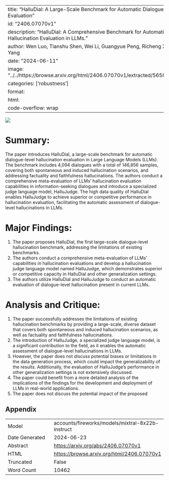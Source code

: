 
---
title: "HalluDial: A Large-Scale Benchmark for Automatic Dialogue-Level Hallucination Evaluation"
id: "2406.07070v1"
description: "HalluDial: A Comprehensive Benchmark for Automatic Dialogue-Level Hallucination Evaluation in LLMs."
author: Wen Luo, Tianshu Shen, Wei Li, Guangyue Peng, Richeng Xuan, Houfeng Wang, Xi Yang
date: "2024-06-11"
image: "../../https://browse.arxiv.org/html/2406.07070v1/extracted/5658624/img/hallu_intro.png"
categories: ['robustness']
format:
  html:
    code-overflow: wrap
---

![](../../https://browse.arxiv.org/html/2406.07070v1/extracted/5658624/img/hallu_intro.png)

# Summary:

The paper introduces HalluDial, a large-scale benchmark for automatic dialogue-level hallucination evaluation in Large Language Models (LLMs). The benchmark includes 4,094 dialogues with a total of 146,856 samples, covering both spontaneous and induced hallucination scenarios, and addressing factuality and faithfulness hallucinations. The authors conduct a comprehensive meta-evaluation of LLMs' hallucination evaluation capabilities in information-seeking dialogues and introduce a specialized judge language model, HalluJudge. The high data quality of HalluDial enables HalluJudge to achieve superior or competitive performance in hallucination evaluation, facilitating the automatic assessment of dialogue-level hallucinations in LLMs.

# Major Findings:

1. The paper proposes HalluDial, the first large-scale dialogue-level hallucination benchmark, addressing the limitations of existing benchmarks.
2. The authors conduct a comprehensive meta-evaluation of LLMs' capabilities in hallucination evaluations and develop a hallucination judge language model named HalluJudge, which demonstrates superior or competitive capacity in HalluDial and other generalization settings.
3. The authors utilize HalluDial and HalluJudge to conduct an automatic evaluation of dialogue-level hallucination present in current LLMs.

# Analysis and Critique:

1. The paper successfully addresses the limitations of existing hallucination benchmarks by providing a large-scale, diverse dataset that covers both spontaneous and induced hallucination scenarios, as well as factuality and faithfulness hallucinations.
2. The introduction of HalluJudge, a specialized judge language model, is a significant contribution to the field, as it enables the automatic assessment of dialogue-level hallucinations in LLMs.
3. However, the paper does not discuss potential biases or limitations in the data generation process, which could impact the generalizability of the results. Additionally, the evaluation of HalluJudge's performance in other generalization settings is not extensively discussed.
4. The paper could benefit from a more detailed analysis of the implications of the findings for the development and deployment of LLMs in real-world applications.
5. The paper does not discuss the potential impact of the proposed

## Appendix

|          |          |
|----------|----------|
| Model     | accounts/fireworks/models/mixtral-8x22b-instruct       |
| Date Generated     | 2024-06-23       |
| Abstract | [https://arxiv.org/abs/2406.07070v1](https://arxiv.org/abs/2406.07070v1)        |
| HTML     | [https://browse.arxiv.org/html/2406.07070v1](https://browse.arxiv.org/html/2406.07070v1)       |
| Truncated       | False       |
| Word Count       | 10462       |